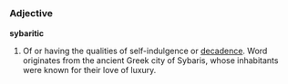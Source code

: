 =={{en}}==

=== Adjective ===

'''sybaritic'''

#Of or having the qualities of self-indulgence or [[decadence]].  Word originates from the ancient Greek city of Sybaris, whose inhabitants were known for their love of luxury.